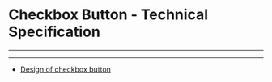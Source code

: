 
<Meta title="UI Components/Checkbox Button [atom]/Specifications" />

# Checkbox Button - Technical Specification
----

<SpecificationsCheckboxButton />

---
<Notes/>

- [Design of checkbox button](?path=/story/ui-components-checkbox-button-atom-overview--page)
